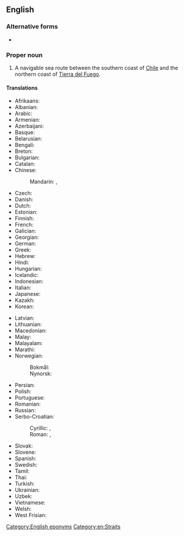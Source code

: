 ==English==
{{wikipedia}}

===Alternative forms===
* {{l|en|Straits of Magellan}}

===Proper noun===
{{en-proper noun|head=[[strait|Strait]] [[of]] [[Magellan]]}}

# A navigable sea route between the southern coast of [[Chile]] and the northern coast of [[Tierra del Fuego]].

====Translations====
{{trans-top|Strait of Magellan}}
* Afrikaans: {{t|af|Straat van Magellaan}}
* Albanian: {{t|sq|Ngushtica e Mangelanit}}
* Arabic: {{t|ar|مَضِيق مَاجِلَان|m}}
* Armenian: {{t|hy|Մագելանի նեղուց}}
* Azerbaijani: {{t|az|Magellan boğazı}}
* Basque: {{t|eu|Magallaes itsasartea}}
* Belarusian: {{t|be|Магеланаў праліў|m}}
* Bengali: {{t|bn|ম্যাজেলান প্রণালী}}
* Breton: {{t|br|Strizh-mor Magalhães|m}}
* Bulgarian: {{t|bg|Магеланов проток|m}}
* Catalan: {{t|ca|estret de Magallanes|m}}
* Chinese:
*: Mandarin: {{t+|cmn|麥哲倫海峽|sc=Hani}}, {{t+|cmn|麦哲伦海峡|tr=Màizhélún hǎixiá|sc=Hani}}
* Czech: {{t|cs|Magalhãesův průliv|m}}
* Danish: {{t|da|Magellanstrædet}}
* Dutch: {{t+|nl|Straat Magellaan|f}}
* Estonian: {{t|et|Magalhãesi väin}}
* Finnish: {{t|fi|Magalhãesinsalmi}}
* French: {{t+|fr|détroit de Magellan|m}}
* Galician: {{t|gl|Estreito de Magalláns|m}}
* Georgian: {{t|ka|მაგელანის სრუტე}}
* German: {{t+|de|Magellanstraße|f}}
* Greek: {{t|el|Πορθμός του Μαγγελάνου|m}}
* Hebrew: {{t|he|מצר מגלן|m|tr=metsár magílan}}
* Hindi: {{t|hi|मैजेलन जलडमरूमध्य}}
* Hungarian: {{t|hu|Magellán-szoros}}
* Icelandic: {{t|is|Magellansund|n}}
* Indonesian: {{t|id|Selat Magelhaens}}
* Italian: {{t|it|stretto di Magellano|m}}
* Japanese: {{t|ja|マゼラン海峡|tr=Mazeran kaikyō|sc=Jpan}}
* Kazakh: {{t|kk|Магеллан бұғазы}}
* Korean: {{t|ko|마젤란 해협}}
{{trans-mid}}
* Latvian: {{t|lv|Magelāna šaurums|m}}
* Lithuanian: {{t|lt|Magelano sąsiauris|m}}
* Macedonian: {{t|mk|Магеланов Проток|m}}
* Malay: {{t|ms|Selat Magellan}}
* Malayalam: {{t|ml|മഗല്ലൻ കടലിടുക്ക്}}
* Marathi: {{t|mr|मेजेलनची सामुद्रधुनी}}
* Norwegian:
*: Bokmål: {{t|nb|Magellanstredet|n}}
*: Nynorsk: {{t|nn|Magellansundet|n}}
* Persian: {{t|fa|تنگه ماژلان‎|tr=tange mâgilân}}
* Polish: {{t|pl|Cieśnina Magellana|f}}
* Portuguese: {{t|pt|Estreito de Magalhães|m}}
* Romanian: {{t|ro|Strâmtoarea Magellan|f}}
* Russian: {{t|ru|Магелла́нов проли́в|m}}
* Serbo-Croatian: 
*: Cyrillic: {{t|sh|Магеланов мореуз|m}}, {{t|sh|Магеланов пролаз|m}}
*: Roman: {{t|sh|Magelanov moreuz|m}}, {{t|sh|Magelanov prolaz|m}} 
* Slovak: {{t|sk|Magalhaesov prieliv|m}}
* Slovene: {{t|sl|Magellanov preliv|m}}
* Spanish: {{t|es|estrecho de Magallanes|m}}
* Swedish: {{t|sv|Magellans sund|n}}
* Tamil: {{t|ta|மகெல்லன் நீரிணை}}
* Thai: {{t|th|ช่องแคบมาเจลลัน|tr=chɔ̂ng-kɛ̂ɛp maa-jee-lan}}
* Turkish: {{t|tr|Macellan Boğazı}}
* Ukrainian: {{t|uk|Магелланова протока|f}}
* Uzbek: {{t|uz|Magellan boʻgʻozi}}
* Vietnamese: {{t|vi|Eo biển Magellan}}
* Welsh: {{t|cy|Culfor Magellan|m}}
* West Frisian: {{t|fy|Magellaanstrjitte}}
{{trans-bottom}}

[[Category:English eponyms]]
[[Category:en:Straits]]